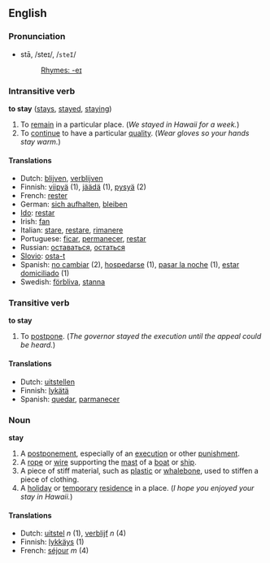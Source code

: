 ==English==
===Pronunciation===
*stā, /steɪ/, /<tt>steI</tt>/
*:[[Rhymes:English:-eɪ|Rhymes: -eɪ]]

===Intransitive verb===
'''to stay''' ([[stays]], [[stayed]], [[staying]])

# To [[remain]] in a particular place.  (''We stayed in Hawaii for a week.'')
# To [[continue]] to have a particular [[quality]].  (''Wear gloves so your hands stay warm.'')

====Translations====
*Dutch: [[blijven]], [[verblijven]]
*Finnish: [[viipyä]] (1), [[jäädä]] (1), [[pysyä]] (2)
*French: [[rester]]
*German: [[sich aufhalten]], [[bleiben]]
*[[Ido]]: [[restar]]
*Irish: [[fan]]
*Italian: [[stare]], [[restare]], [[rimanere]]
*Portuguese: [[ficar]], [[permanecer]], [[restar]]
*Russian: [[оставаться]], [[остаться]]
*[[Slovio]]: [[osta-t]]
*Spanish: [[no cambiar]] (2), [[hospedarse]] (1), [[pasar la noche]] (1), [[estar domiciliado]] (1)
*Swedish: [[förbliva]], [[stanna]]

===Transitive verb===
'''to stay'''
# To [[postpone]].  (''The governor stayed the execution until the appeal could be heard.'')

====Translations====
*Dutch: [[uitstellen]]
*Finnish: [[lykätä]]
*Spanish: [[quedar]], [[parmanecer]]

===Noun===
'''stay'''
# A [[postponement]], especially of an [[execution]] or other [[punishment]].
# A [[rope]] or [[wire]] supporting the [[mast]] of a [[boat]] or [[ship]].
# A piece of stiff material, such as [[plastic]] or [[whalebone]], used to stiffen a piece of clothing.
# A [[holiday]] or [[temporary]] [[residence]] in a place.  (''I hope you enjoyed your stay in Hawaii.'')

====Translations====
*Dutch: [[uitstel]] ''n'' (1), [[verblijf]] ''n'' (4)
*Finnish: [[lykkäys]] (1)
*French: [[séjour]] ''m'' (4)